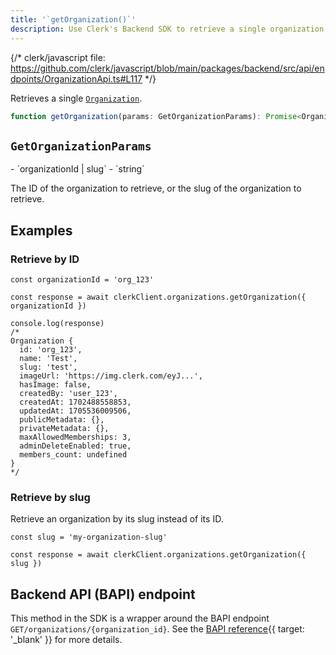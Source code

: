 ```yaml
---
title: '`getOrganization()`'
description: Use Clerk's Backend SDK to retrieve a single organization.
---
```


{/* clerk/javascript file: https://github.com/clerk/javascript/blob/main/packages/backend/src/api/endpoints/OrganizationApi.ts#L117 */}

Retrieves a single [`Organization`](/docs/references/backend/types/backend-organization).

```ts
function getOrganization(params: GetOrganizationParams): Promise<Organization>
```

## `GetOrganizationParams`

<Properties>
  - `organizationId | slug`
  - `string`

  The ID of the organization to retrieve, or the slug of the organization to retrieve.
</Properties>

## Examples

### Retrieve by ID

```tsx
const organizationId = 'org_123'

const response = await clerkClient.organizations.getOrganization({ organizationId })

console.log(response)
/*
Organization {
  id: 'org_123',
  name: 'Test',
  slug: 'test',
  imageUrl: 'https://img.clerk.com/eyJ...',
  hasImage: false,
  createdBy: 'user_123',
  createdAt: 1702488558853,
  updatedAt: 1705536009506,
  publicMetadata: {},
  privateMetadata: {},
  maxAllowedMemberships: 3,
  adminDeleteEnabled: true,
  members_count: undefined
}
*/
```

### Retrieve by slug

Retrieve an organization by its slug instead of its ID.

```tsx
const slug = 'my-organization-slug'

const response = await clerkClient.organizations.getOrganization({ slug })
```

## Backend API (BAPI) endpoint

This method in the SDK is a wrapper around the BAPI endpoint `GET/organizations/{organization_id}`. See the [BAPI reference](/docs/reference/backend-api/tag/Organizations#operation/GetOrganization){{ target: '_blank' }} for more details.
